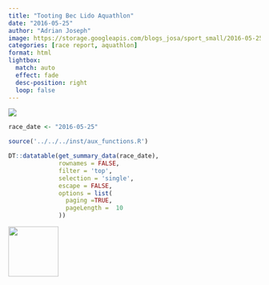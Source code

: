 ```yaml
---
title: "Tooting Bec Lido Aquathlon"
date: "2016-05-25"
author: "Adrian Joseph"
image: https://storage.googleapis.com/blogs_josa/sport_small/2016-05-25_TOOTING_BEC_LIDO_AQUATHLON/img/00.png
categories: [race report, aquathlon]
format: html
lightbox:
  match: auto
  effect: fade
  desc-position: right
  loop: false
---
```

![](https://storage.googleapis.com/blogs_josa/sport_small/2016-05-25_TOOTING_BEC_LIDO_AQUATHLON/img/00.png)

```r
race_date <- "2016-05-25"

source('../../../inst/aux_functions.R')

DT::datatable(get_summary_data(race_date),
              rownames = FALSE,
              filter = 'top',
              selection = 'single',
              escape = FALSE,
              options = list(
                paging =TRUE,
                pageLength =  10
              ))
```




::: {layout-ncol=4}
![](https://storage.googleapis.com/blogs_josa/sport_small/2016-05-25_TOOTING_BEC_LIDO_AQUATHLON/img/00.png){ width="100" group="hi" }


:::
